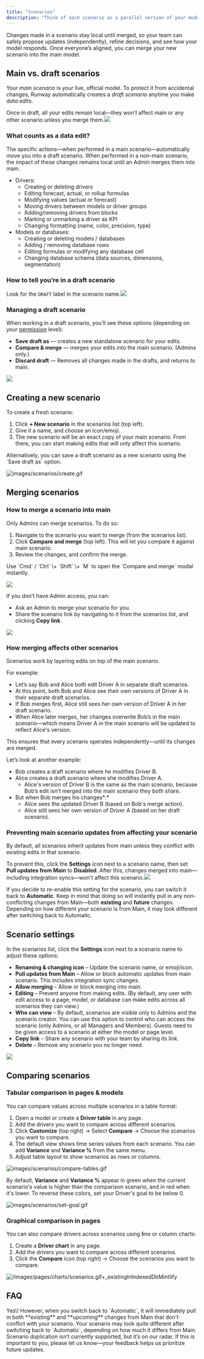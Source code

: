 ```yaml
---
title: "Scenarios"
description: "Think of each scenario as a parallel version of your model—a sandbox where you can experiment with different assumptions, plans, and formulas. If you want to see the impact of doubling your marketing budget on your metrics—or compare different launch timelines—scenarios let you do that."
---
```


Changes made in a scenario stay local until merged, so your team can safely propose updates (independently), refine decisions, and see how your model responds. Once everyone’s aligned, you can merge your new scenario into the main model.

## Main vs. draft scenarios

Your _main scenario_ is your live, official model. To protect it from accidental changes, Runway automatically creates a _draft scenario_ anytime you make _data edits_.

Once in draft, all your edits remain local—they won’t affect main or any other scenario unless you merge them.![](/images/scenarios/draft-flow-charts.png)

### What counts as a data edit?

The specific actions—when performed in a main scenario—automatically move you into a draft scenario. When performed in a non-main scenario, the impact of these changes remains local until an Admin merges them into main.

- Drivers:
  - Creating or deleting drivers
  - Editing forecast, actual, or rollup formulas
  - Modifying values (actual or forecast)
  - Moving drivers between models or driver groups
  - Adding/removing drivers from blocks
  - Marking or unmarking a driver as KPI
  - Changing formatting (name, color, precision, type)
- Models or databases:
  - Creating or deleting models / databases
  - Adding / removing database rows
  - Editing formulas or modifying any database cell
  - Changing database schema (data sources, dimensions, segmentation)

### How to tell you’re in a draft scenario

Look for the `DRAFT` label in the scenario name.![](/images/scenarios/draft-label.png)

### Managing a draft scenario

When working in a draft scenario, you’ll see these options (depending on your [permission](https://help.runway.com/planning--collaborating/uSijm9sGNmbhAY2BeSCfmf/roles-and-permissions/kPq48efbqLRPkY4qSepkAW) level):

- **Save draft as** — creates a new standalone scenario for your edits.
- **Compare & merge** — merges your edits into the main scenario. (Admins only.)
- **Discard draft** — Removes all changes made in the drafts, and returns to main.

![](/images/scenarios/draft-settings.png)

## Creating a new scenario

To create a fresh scenario:

1. Click **\+ New scenario** in the scenarios list (top left).
2. Give it a name, and choose an icon/emoji.
3. The new scenario will be an exact copy of your main scenario. From there, you can start making edits that will only affect this scenario.

<Note>
  Alternatively, you can save a draft scenario as a new scenario using the `Save draft as` option.
</Note>

![images/scenarios/create.gif](/images/scenarios/create.gif)

## Merging scenarios

### How to merge a scenario into main

Only Admins can merge scenarios. To do so:

1. Navigate to the scenario you want to merge (from the scenarios list).
2. Click **Compare and merge** (top left). This will let you compare it against main scenario.
3. Review the changes, and confirm the merge.

<Note>
  Use `Cmd` / `Ctrl` \+ `Shift` \+ `M` to open the `Compare and merge` modal instantly.
</Note>

![](/images/scenarios/merge-button.png)

If you don’t have Admin access, you can:

- Ask an Admin to merge your scenario for you.
- Share the scenario link by navigating to it from the scenarios list, and clicking **Copy link**.

![](/images/scenarios/copy-link.png)

### How merging affects other scenarios

Scenarios work by layering edits on top of the main scenario.

For example:

- Let’s say Bob and Alice both edit Driver A in separate draft scenarios.
- At this point, both Bob and Alice see their own versions of Driver A in their separate draft scenarios.
- If Bob merges first, Alice still sees her own version of Driver A in her draft scenario.
- When Alice later merges, her changes overwrite Bob’s in the main scenario—which means Driver A in the main scenario will be updated to reflect Alice's version.

This ensures that every scenario operates independently—until its changes are merged.

Let’s look at another example:

- Bob creates a draft scenario where he modifies Driver B.
- Alice creates a draft scenario where she modifies Driver A.
  - Alice's version of Driver B is the same as the main scenario, because Bob’s edit isn’t merged into the main scenario they both share.
- But when Bob merges his changes\*:\*
  - Alice sees the updated Driver B (based on Bob's merge action).
  - Alice still sees her own version of Driver A (based on her draft scenario).

### Preventing main scenario updates from affecting your scenario

By default, all scenarios inherit updates from main unless they conflict with existing edits in that scenario.

To prevent this, click the **Settings** icon next to a scenario name, then set **Pull updates from Main** to **Disabled**. After this, changes merged into main—including integration syncs—won't affect this scenario.![](/images/scenarios/disable-updates.png)

If you decide to re-enable this setting for the scenario, you can switch it back to **Automatic**. Keep in mind that doing so will instantly pull in any non-conflicting changes from Main—both **existing** and **future** changes. Depending on how different your scenario is from Main, it may look different after switching back to Automatic.

## Scenario settings

In the scenarios list, click the **Settings** icon next to a scenario name to adjust these options:

- **Renaming & changing icon** – Update the scenario name, or emoji/icon.
- **Pull updates from Main** – Allow or block automatic updates from main scenario. This includes integration sync changes.
- **Allow merging** – Allow or block merging into main.
- **Editing** – Prevent anyone from making edits. (By default, any user with edit access to a page, model, or database can make edits across all scenarios they can view.)
- **Who can view** – By default, scenarios are visible only to Admins and the scenario creator. You can use this option to control who can access the scenario (only Admins, or all Managers and Members). Guests need to be given access to a scenario at either the model or page level.
- **Copy link** – Share any scenario with your team by sharing its link.
- **Delete** – Remove any scenario you no longer need.

![](/images/scenarios/settings.png)

## Comparing scenarios

### Tabular comparison in pages & models

You can compare values across multiple scenarios in a table format:

1. Open a model or create a **Driver table** in any page.
2. Add the drivers you want to compare across different scenarios.
3. Click **Customize** (top right) → Select **Compare** → Choose the scenarios you want to compare.
4. The default view shows time series values from each scenario. You can add **Variance** and **Variance %** from the same menu.
5. Adjust table layout to show scenarios as rows or columns.

![images/scenarios/compare-tables.gif](/images/scenarios/compare-tables.gif)

By default, **Variance** and **Variance %** appear in green when the current scenario's value is higher than the comparison scenario, and in red when it's lower. To reverse these colors, set your Driver's goal to be below 0.

![images/scenarios/set-goal.gif](/images/scenarios/set-goal.gif)

### Graphical comparison in pages

You can also compare drivers across scenarios using **l**ine or column charts:

1. Create a **Driver chart** in any page.
2. Add the drivers you want to compare across different scenarios.
3. Click the **Compare** icon (top right) → Choose the scenarios you want to compare.

![/images/pages/charts/scenarios.gif\+\_existingInIndexedDbMintlify](/images/pages/charts/scenarios.gif)

## FAQ

<Accordion title="Can I re-enable Pull updates from Main after disabling it?" defaultOpen="false">
  Yes\! However, when you switch back to `Automatic`, it will immediately pull in both **existing** and **upcoming** changes from Main that don't conflict with your scenario. Your scenario may look quite different after switching back to `Automatic`, depending on how much it differs from Main.
</Accordion>

<Accordion title="How do I duplicate a scenario?" defaultOpen="false">
  Scenario duplication isn’t currently supported, but it’s on our radar. If this is important to you, please let us know—your feedback helps us prioritize future updates.
</Accordion>